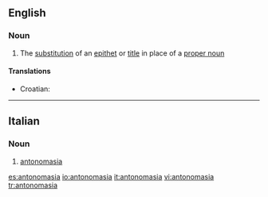 ==English==

===Noun===
{{wikipedia}}
{{en-noun|-}}

#{{linguistics}} The [[substitution]] of an [[epithet]] or [[title]] in place of a [[proper noun]]

====Translations====
{{top}}
*Croatian: {{t-|hr|antonomazija|f}}
{{mid}}
{{bottom}}

----

==Italian==

===Noun===
{{it-noun|antonomasi|f|a|e}}

# [[#English|antonomasia]]

[[es:antonomasia]]
[[io:antonomasia]]
[[it:antonomasia]]
[[vi:antonomasia]]
[[tr:antonomasia]]